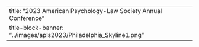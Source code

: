 ---
title: "2023 American Psychology-Law Society Annual Conference"
title-block-banner: "../images/apls2023/Philadelphia_Skyline1.png"
---